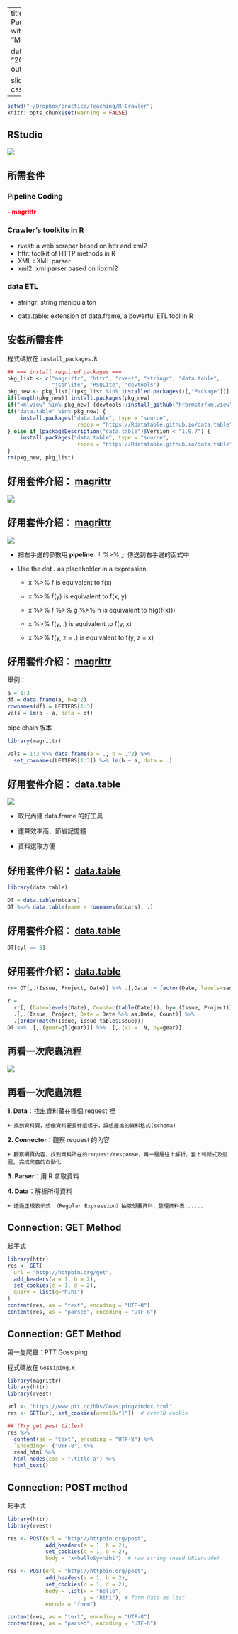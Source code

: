 
---
title: "R Crawler Part2: Let’s Rock with R!"
author: "Miao Chien"

date: "2016/10/12"
output:
 
  slidy_presentation:
    css: custom.css
---

```r
setwd("~/Dropbox/practice/Teaching/R-Crawler")
knitr::opts_chunk$set(warning = FALSE)
```


## RStudio
<div class="midcenter">
![](img/RStudio.png)
</div>

## 所需套件

### Pipeline Coding

<span style="font-weight:bold; color:red;">- magrittr </span>

### Crawler’s toolkits in R

 - rvest: a web scraper based on httr and xml2
 - httr: toolkit of HTTP methods in R
 - XML : XML parser
 - xml2: xml parser based on libxml2

### data ETL

 - stringr: string manipulaiton

 - data.table: extension of data.frame, a powerful ETL tool in R

## 安裝所需套件

程式碼放在 `install_packages.R`

```r
## === install required packages ===
pkg_list <- c("magrittr", "httr", "rvest", "stringr", "data.table",
              "jsonlite", "RSQLite", "devtools")
pkg_new <- pkg_list[!(pkg_list %in% installed.packages()[,"Package"])]
if(length(pkg_new)) install.packages(pkg_new)
if("xmlview" %in% pkg_new) {devtools::install_github("hrbrmstr/xmlview")}
if("data.table" %in% pkg_new) {
    install.packages("data.table", type = "source",
                      repos = "https://Rdatatable.github.io/data.table")
} else if (packageDescription("data.table")$Version < "1.9.7") {
    install.packages("data.table", type = "source",
                      repos = "https://Rdatatable.github.io/data.table")
}
rm(pkg_new, pkg_list)
```


## 好用套件介紹： [magrittr](https://cran.r-project.org/web/packages/magrittr/magrittr.pdf)

![](img/magrittr.png)


## 好用套件介紹： [magrittr](https://cran.r-project.org/web/packages/magrittr/magrittr.pdf)

![](img/magrittr2.png)

- 把左手邊的參數用 **pipeline** 「 %>% 」傳送到右手邊的函式中

- Use the dot  **.**   as placeholder in a expression.

    + x %>% f is equivalent to f(x)

    + x %>% f(y) is equivalent to f(x, y)

    + x %>% f %>% g %>% h is equivalent to h(g(f(x)))

    + x %>% f(y, .) is equivalent to f(y, x)

    + x %>% f(y, z = .) is equivalent to f(y, z = x)

## 好用套件介紹： [magrittr](https://cran.r-project.org/web/packages/magrittr/magrittr.pdf)

舉例：

```r
a = 1:3
df = data.frame(a, b=a^2)
rownames(df) = LETTERS[1:3]
vals = lm(b ~ a, data = df)

```

pipe chain 版本

```r
library(magrittr)

vals = 1:3 %>% data.frame(a = ., b = .^2) %>%
  set_rownames(LETTERS[1:3]) %>% lm(b ~ a, data = .)

```

## 好用套件介紹： [data.table](https://cran.r-project.org/web/packages/data.table/data.table.pdf)

![](img/datatable.png)

- 取代內建 data.frame 的好工具

- 運算效率高、節省記憶體

- 資料選取方便

## 好用套件介紹： [data.table](https://cran.r-project.org/web/packages/data.table/data.table.pdf)

```r
library(data.table)

DT = data.table(mtcars)
DT %<>% data.table(name = rownames(mtcars), .)

```

## 好用套件介紹： [data.table](https://cran.r-project.org/web/packages/data.table/data.table.pdf)

```r
DT[cyl == 8]
```

## 好用套件介紹： [data.table](https://cran.r-project.org/web/packages/data.table/data.table.pdf)

```r
rr= DT[,.(Issue, Project, Date)] %>% .[,Date := factor(Date, levels=seq.date)]

r =
  rr[,.(Date=levels(Date), Count=c(table(Date))), by=.(Issue, Project)] %>%
  .[,.(Issue, Project, Date = Date %>% as.Date, Count)] %>%
  .[order(match(Issue, issue_table$Issue))]
DT %>% .[,.(gear=gl(gear))] %>% .[,.(V1 = .N, by=gear)]
```

## 再看一次爬蟲流程

![](img/User-Server.png)

## 再看一次爬蟲流程

**1. Data**：找出資料藏在哪個 request 裡

    + 找到資料頁，想像資料要長什麼樣子，設想產出的資料格式(schema)

**2. Connector**：觀察 request 的內容

    + 觀察網頁內容，找到資料所在的request/response，再一層層往上解析，套上判斷式及迴圈, 完成爬蟲的自動化

**3. Parser**：用 R 拿取資料

**4. Data**：解析所得資料

    + 透過正規表示式 （Regular Expression）抽取想要資料、整理資料表......

## Connection: GET Method

起手式
```r
library(httr)
res <- GET(
  url = "http://httpbin.org/get",
  add_headers(a = 1, b = 2),
  set_cookies(c = 1, d = 2),
  query = list(q="hihi")
)
content(res, as = "text", encoding = "UTF-8")
content(res, as = "parsed", encoding = "UTF-8")
```

## Connection: GET Method

第一隻爬蟲：PTT Gossiping

程式碼放在 `Gossiping.R`

```r
library(magrittr)
library(httr)
library(rvest)

url <- "https://www.ptt.cc/bbs/Gossiping/index.html"
res <- GET(url, set_cookies(over18="1"))  # over18 cookie

## (Try get post titles)
res %>%
  content(as = "text", encoding = "UTF-8") %>%
  `Encoding<-`("UTF-8") %>%
  read_html %>%
  html_nodes(css = ".title a") %>%
  html_text()
```

## Connection: POST method

起手式

```r
library(httr)
library(rvest)

res <- POST(url = "http://httpbin.org/post",
            add_headers(a = 1, b = 2),
            set_cookies(c = 1, d = 2),
            body = "x=hello&y=hihi")  # raw string (need URLencode)

res <- POST(url = "http://httpbin.org/post",
            add_headers(a = 1, b = 2),
            set_cookies(c = 1, d = 2),
            body = list(x = "hello",
                        y = "hihi"), # form data as list
            encode = "form")

content(res, as = "text", encoding = "UTF-8")
content(res, as = "parsed", encoding = "UTF-8")
```

